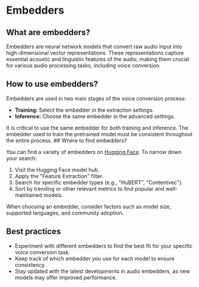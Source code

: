 
# Embedders

## What are embedders?

Embedders are neural network models that convert raw audio input into high-dimensional vector representations. These representations capture essential acoustic and linguistic features of the audio, making them crucial for various audio processing tasks, including voice conversion.

## How to use embedders?

Embedders are used in two main stages of the voice conversion process:

- **Training:** Select the embedder in the extraction settings.
- **Inference:** Choose the same embedder in the advanced settings.

<Callout type="warning" emoji="⚠️">
  It is critical to use the same embedder for both training and inference. The
  embedder used to train the pretrained model must be consistent throughout the
  entire process.
</Callout>
## Where to find embedders?

You can find a variety of embedders on [Hugging Face](https://huggingface.co/models?pipeline_tag=feature-extraction&sort=trending&search=Hubert). To narrow down your search:

1. Visit the Hugging Face model hub.
2. Apply the "Feature Extraction" filter.
3. Search for specific embedder types (e.g., "HuBERT", "Contentvec").
4. Sort by trending or other relevant metrics to find popular and well-maintained models.

<Callout type="info" emoji="💡">
  When choosing an embedder, consider factors such as model size, supported
  languages, and community adoption.
</Callout>

## Best practices

- Experiment with different embedders to find the best fit for your specific voice conversion task.
- Keep track of which embedder you use for each model to ensure consistency.
- Stay updated with the latest developments in audio embedders, as new models may offer improved performance.
